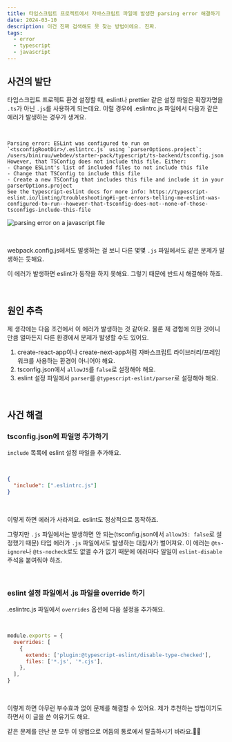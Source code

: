 ```yaml
---
title: 타입스크립트 프로젝트에서 자바스크립트 파일에 발생한 parsing error 해결하기
date: 2024-03-10
description: 이건 진짜 검색해도 못 찾는 방법이에요. 진짜.
tags:
  - error
  - typescript
  - javascript
---
```


## 사건의 발단

타입스크립트 프로젝트 환경 설정할 때, eslint나 prettier 같은 설정 파일은 확장자명을 `.ts`가 아닌 `.js`를 사용하게 되는데요. 이럴 경우에 .eslintrc.js 파일에서 다음과 같은 에러가 발생하는 경우가 생겨요.

<br />

```text
Parsing error: ESLint was configured to run on `<tsconfigRootDir>/.eslintrc.js` using `parserOptions.project`: /users/biniruu/webdev/starter-pack/typescript/ts-backend/tsconfig.json
However, that TSConfig does not include this file. Either:
- Change ESLint's list of included files to not include this file
- Change that TSConfig to include this file
- Create a new TSConfig that includes this file and include it in your parserOptions.project
See the typescript-eslint docs for more info: https://typescript-eslint.io/linting/troubleshooting#i-get-errors-telling-me-eslint-was-configured-to-run--however-that-tsconfig-does-not--none-of-those-tsconfigs-include-this-file
```

![parsing error on a javascript file](error.png)

<br />

webpack.config.js에서도 발생하는 걸 보니 다른 몇몇 `.js` 파일에서도 같은 문제가 발생하는 듯해요.

이 에러가 발생하면 eslint가 동작을 하지 못해요. 그렇기 때문에 반드시 해결해야 하죠.

<br />

## 원인 추측

제 생각에는 다음 조건에서 이 에러가 발생하는 것 같아요. 물론 제 경험에 의한 것이니만큼 얼마든지 다른 환경에서 문제가 발생할 수도 있어요.

1. create-react-app이나 create-next-app처럼 자바스크립트 라이브러리/프레임워크를 사용하는 환경이 아니어야 해요.
1. tsconfig.json에서 `allowJS`를 `false`로 설정해야 해요.
1. eslint 설정 파일에서 `parser`를 `@typescript-eslint/parser`로 설정해야 해요.

<br />

## 사건 해결

### tsconfig.json에 파일명 추가하기

`include` 목록에 eslint 설정 파일을 추가해요.

<br />

```json
{
  "include": [".eslintrc.js"]
}
```

<br />

이렇게 하면 에러가 사라져요. eslint도 정상적으로 동작하죠.

그렇지만 `.js` 파일에서는 발생하면 안 되는(tsconfig.json에서 `allowJS: false`로 설정했기 때문) 타입 에러가 `.js` 파일에서도 발생하는 대참사가 벌어져요. 이 에러는 `@ts-ignore`나 `@ts-nocheck`로도 없앨 수가 없기 때문에 에러마다 일일이 `eslint-disable` 주석을 붙여줘야 하죠.

<br />

### eslint 설정 파일에서 .js 파일을 override 하기

.eslintrc.js 파일에서 `overrides` 옵션에 다음 설정을 추가해요.

<br />

```javascript
module.exports = {
  overrides: [
    {
      extends: ['plugin:@typescript-eslint/disable-type-checked'],
      files: ['*.js', '*.cjs'],
    },
  ],
}
```

<br />

이렇게 하면 아무런 부수효과 없이 문제를 해결할 수 있어요. 제가 추천하는 방법이기도 하면서 이 글을 쓴 이유기도 해요.

같은 문제를 만난 분 모두 이 방법으로 어둠의 통로에서 탈출하시기 바라요.🙌🏻
